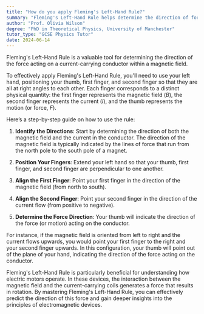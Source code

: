```yaml
---
title: "How do you apply Fleming's Left-Hand Rule?"
summary: "Fleming's Left-Hand Rule helps determine the direction of force on a current-carrying conductor in a magnetic field."
author: "Prof. Olivia Wilson"
degree: "PhD in Theoretical Physics, University of Manchester"
tutor_type: "GCSE Physics Tutor"
date: 2024-06-14
---
```


Fleming's Left-Hand Rule is a valuable tool for determining the direction of the force acting on a current-carrying conductor within a magnetic field.

To effectively apply Fleming's Left-Hand Rule, you'll need to use your left hand, positioning your thumb, first finger, and second finger so that they are all at right angles to each other. Each finger corresponds to a distinct physical quantity: the first finger represents the magnetic field ($B$), the second finger represents the current ($I$), and the thumb represents the motion (or force, $F$).

Here’s a step-by-step guide on how to use the rule:

1. **Identify the Directions**: Start by determining the direction of both the magnetic field and the current in the conductor. The direction of the magnetic field is typically indicated by the lines of force that run from the north pole to the south pole of a magnet.

2. **Position Your Fingers**: Extend your left hand so that your thumb, first finger, and second finger are perpendicular to one another.

3. **Align the First Finger**: Point your first finger in the direction of the magnetic field (from north to south).

4. **Align the Second Finger**: Point your second finger in the direction of the current flow (from positive to negative).

5. **Determine the Force Direction**: Your thumb will indicate the direction of the force (or motion) acting on the conductor.

For instance, if the magnetic field is oriented from left to right and the current flows upwards, you would point your first finger to the right and your second finger upwards. In this configuration, your thumb will point out of the plane of your hand, indicating the direction of the force acting on the conductor.

Fleming's Left-Hand Rule is particularly beneficial for understanding how electric motors operate. In these devices, the interaction between the magnetic field and the current-carrying coils generates a force that results in rotation. By mastering Fleming's Left-Hand Rule, you can effectively predict the direction of this force and gain deeper insights into the principles of electromagnetic devices.
    